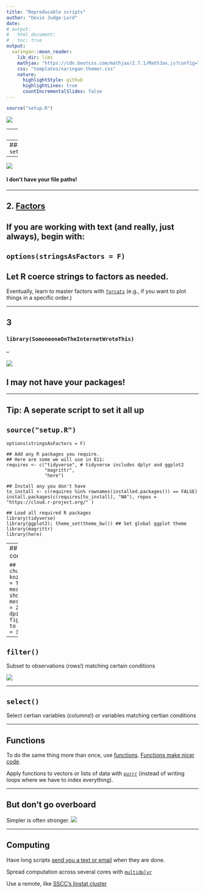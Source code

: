```yaml
---
title: "Reproducable scripts"
author: "Devin Judge-Lord"
date: 
# output: 
#   html_document:
#   toc: true
output:
  xaringan::moon_reader:
    lib_dir: libs
    mathjax: "https://cdn.bootcss.com/mathjax/2.7.1/MathJax.js?config=TeX-AMS_HTML"
    css: "templates/xaringan-themer.css"
    nature:
      highlightStyle: github
      highlightLines: true
      countIncrementalSlides: false
---
```


```r
source("setup.R")
```



![](https://imgs.xkcd.com/comics/exploits_of_a_mom.png)

---
class: center inverse

## How to break a research project

![](https://media.giphy.com/media/xUA7aLL1iKj62wBYTC/giphy.gif)

---
### 1. `setwd("C:\Users\path\that\only\I\have"`


--

![](https://media.giphy.com/media/146SJ7jy4BFXHy/giphy.gif)

#### I don't have your file paths!

---

## 2. [Factors](https://www.r-bloggers.com/factors-are-not-first-class-citizens-in-r/)

## If you are working with text (and really, just always), begin with:
## `options(stringsAsFactors = F)`
## Let R coerce strings to factors as needed.
Eventually, learn to master factors with [`forcats`](https://forcats.tidyverse.org/) (e.g., if you want to plot things in a specific order.)

---

## 3 
### `library(SomoneoneOnTheInternetWroteThis)`

--

![](https://media.giphy.com/media/l2R05FZf4dVOrgIaQ/giphy.gif)

## I may not have your packages!

---

## Tip: A seperate script to set it all up
## `source("setup.R")`

```
options(stringsAsFactors = F)

## Add any R packages you require. 
## Here are some we will use in 811:
requires <- c("tidyverse", # tidyverse includes dplyr and ggplot2
              "magrittr",
              "here")

## Install any you don't have
to_install <- c(requires %in% rownames(installed.packages()) == FALSE)
install.packages(c(requires[to_install], "NA"), repos = "https://cloud.r-project.org/" )
```


```
## Load all required R packages
library(tidyverse)
library(ggplot2); theme_set(theme_bw()) ## Set global ggplot theme
library(magrittr)
library(here)
```

---
## `source("setup.R")` continued:

```
## Set defaults for R chunks
knitr::opts_chunk$set(echo = TRUE, # echo = TRUE means that your code will show
                      warning=FALSE,
                      message=FALSE,
                      fig.retina = 2,
                      fig.align = "center", 
                      dpi = 100,
                      # fig.path='Figs/', ## where to save figures
                      fig.height = 3,
                      fig.width = 3)
```

---

## `filter()`

Subset to observations (rows!) matching certain conditions

![](https://media.giphy.com/media/rwsDkSEQyTxPW/giphy.gif)


---

## `select()`

Select certian variables (columns!) or variables matching certian conditions

---


## Functions 

To do the same thing more than once, use [functions](https://r4ds.had.co.nz/functions.html#functions).  [Functions make nicer code](https://nicercode.github.io/guides/functions/). 

Apply functions to vectors or lists of data with [`purrr`](https://www.rstudio.com/resources/cheatsheets/#purrr) (instead of writing loops where we have to index everything).

---

## But don't go overboard
Simpler is often stronger.
![](Figs/data_pipeline.png)

---

## Computing

Have long scripts [send you a text or email](https://github.com/jennybc/send-email-with-r) when they are done.

Spread computation across several cores with [`multidplyr`](https://github.com/hadley/multidplyr/blob/master/vignettes/multidplyr.md)

Use a remote, like [SSCC's linstat cluster](https://www.ssc.wisc.edu/sscc/pubs/linstat.htm)


